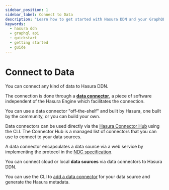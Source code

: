 ```yaml
---
sidebar_position: 1
sidebar_label: Connect to Data
description: "Learn how to get started with Hasura DDN and your GraphQL API."
keywords:
  - hasura ddn
  - graphql api
  - quickstart
  - getting started
  - guide
---
```



# Connect to Data

<Thumbnail src="/img/get-started/ERD/overview.png" alt="Create a subgraph" width="1000px" />

You can connect any kind of data to Hasura DDN.

The connection is done through a [**data connector**](/connectors/overview.mdx), a piece of software independent of the
Hasura Engine which facilitates the connection.

You can use a data connector "off-the-shelf" and built by Hasura, one built by the community, or you can build your own.

Data connectors can be used directly via the [Hasura Connector Hub](https://hasura.io/connectors/#connectors-list) using
the CLI. The Connector Hub is a managed list of connectors that you can use to connect to your data sources.

A data connector encapsulates a data source via a web service by implementing the protocol in the
[NDC specification](https://hasura.github.io/ndc-spec/specification/index.html).

You can connect cloud or local **data sources** via data connectors to Hasura DDN.

You can use the CLI to [add a data connector](/getting-started/build/03-connect-to-data/01-connect-a-source.mdx) for
your data source and generate the Hasura metadata.
